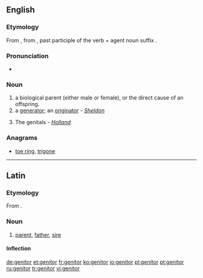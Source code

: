 ==English==

===Etymology===
From {{etyl|la}} {{term|genitor|lang=la}}, from {{term|genitus|lang=la}}, past participle of the verb {{term|gigno|gignō|lang=la}} + agent noun suffix {{term|-or|lang=la}}.

===Pronunciation===
* {{IPA|/ˈdʒɛnɪtə(r)/|lang=en}}

===Noun===
{{en-noun}}

# a biological parent (either male or female), or the direct cause of an offspring.
# a [[generator]]; an [[originator]] - ''[[Sheldon]]''
# {{obsolete|in the plural}} The genitals - ''[[Holland]]''

===Anagrams===
* [[toe ring#English|toe ring]], [[trigone#English|trigone]]
----
==Latin==

===Etymology===
From {{proto|Indo-European|ǵénh₁tōr|parent|lang=la}}.

===Noun===
{{la-noun|genitor|genitoris|genitōris|m|third}}

# [[parent]], [[father]], [[sire]]

====Inflection====
{{la-decl-3rd|genitor|genitor|genitor|genitōr}}

[[de:genitor]]
[[et:genitor]]
[[fr:genitor]]
[[ko:genitor]]
[[io:genitor]]
[[pl:genitor]]
[[pt:genitor]]
[[ru:genitor]]
[[tr:genitor]]
[[vi:genitor]]